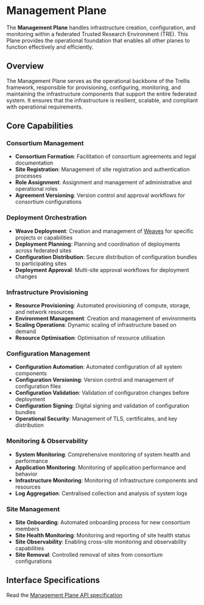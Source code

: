 # Management Plane

The **Management Plane** handles infrastructure creation, configuration, and monitoring within a federated Trusted Research Environment (TRE).
This Plane provides the operational foundation that enables all other planes to function effectively and efficiently.

## Overview

The Management Plane serves as the operational backbone of the Trellis framework, responsible for provisioning, configuring, monitoring, and maintaining the infrastructure components that support the entire federated system.
It ensures that the infrastructure is resilient, scalable, and compliant with operational requirements.

## Core Capabilities

### Consortium Management
- **Consortium Formation**: Facilitation of consortium agreements and legal documentation
- **Site Registration**: Management of site registration and authentication processes
- **Role Assignment**: Assignment and management of administrative and operational roles
- **Agreement Versioning**: Version control and approval workflows for consortium configurations

### Deployment Orchestration
- **Weave Deployment**: Creation and management of [Weaves](/trellis#weaves) for specific projects or capabilities
- **Deployment Planning**: Planning and coordination of deployments across federated sites
- **Configuration Distribution**: Secure distribution of configuration bundles to participating sites
- **Deployment Approval**: Multi-site approval workflows for deployment changes

### Infrastructure Provisioning

- **Resource Provisioning**: Automated provisioning of compute, storage, and network resources
- **Environment Management**: Creation and management of environments
- **Scaling Operations**: Dynamic scaling of infrastructure based on demand
- **Resource Optimisation**: Optimisation of resource utilisation

### Configuration Management

- **Configuration Automation**: Automated configuration of all system components
- **Configuration Versioning**: Version control and management of configuration files
- **Configuration Validation**: Validation of configuration changes before deployment
- **Configuration Signing**: Digital signing and validation of configuration bundles
- **Operational Security**: Management of TLS, certificates, and key distribution

### Monitoring & Observability

- **System Monitoring**: Comprehensive monitoring of system health and performance
- **Application Monitoring**: Monitoring of application performance and behavior
- **Infrastructure Monitoring**: Monitoring of infrastructure components and resources
- **Log Aggregation**: Centralised collection and analysis of system logs

### Site Management
- **Site Onboarding**: Automated onboarding process for new consortium members
- **Site Health Monitoring**: Monitoring and reporting of site health status
- **Site Observability**: Enabling cross-site monitoring and observability capabilities
- **Site Removal**: Controlled removal of sites from consortium configurations

## Interface Specifications

Read the [Management Plane API specification](https://trellis.federated-analytics.ac.uk/management/v0.0.1/)
